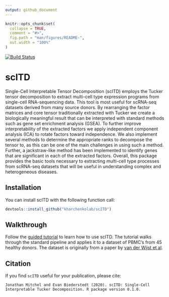 ```yaml
---
output: github_document
---
```


<!-- README.md is generated from README.Rmd. Please edit that file -->

```r
knitr::opts_chunk$set(
  collapse = TRUE,
  comment = "#>",
  fig.path = "man/figures/README-",
  out.width = "100%"
)
```

<!-- badges: start -->
[![Build Status](https://travis-ci.com/kharchenkolab/scITD.svg?branch=master)](https://travis-ci.com/github/kharchenkolab/scITD)
<!-- badges: end -->

# scITD


Single-Cell Interpretable Tensor Decomposition (scITD) employs the Tucker tensor decomposition to extract multi-cell type expression programs from single-cell RNA-sequencing data. This tool is most useful for scRNA-seq datasets derived from many source donors. By rearranging the factor matrices and core tensor traditionally extracted with Tucker we create a biologically meaningful result that can be interpreted with standard methods such as gene set enrichment analysis (GSEA). To further improve interpretability of the extracted factors we apply independent component analysis (ICA) to rotate factors toward independence. We also implement several methods to determine the appropriate ranks to decompose the tensor to, as this can be one of the main challenges in using such a method. Further, a jackstraw-like method has been implemented to identify genes that are significant in each of the extracted factors. Overall, this package provides the basic tools necessary to extracting multi-cell type processes from scRNA-seq datasets that will be useful in understanding complex and heterogeneous diseases.

## Installation

You can install scITD with the following function call:

``` r
devtools::install_github("kharchenkolab/scITD")
```

## Walkthrough

Follow the [guided tutorial](http://pklab.med.harvard.edu/jonathan/) to learn how to use scITD. The tutorial walks through the standard pipeline and applies it to a dataset of PBMC's from 45 healthy donors. The dataset is originally from a paper by [van der Wijst et al](https://www.ncbi.nlm.nih.gov/pmc/articles/PMC5905669/).



## Citation

If you find `scITD` useful for your publication, please cite:

```
Jonathan Mitchel and Evan Biederstedt (2020). scITD: Single-Cell
Interpretable Tucker Decomposition. R package version 0.1.0.
```

